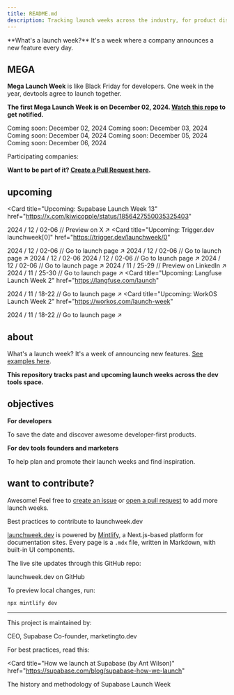 ```yaml
---
title: README.md
description: Tracking launch weeks across the industry, for product discovery and inspiration.
---
```


<Tip>
  **What's a launch week?** It's a week where a company announces a new feature every day.
</Tip>

## MEGA

**Mega Launch Week** is like Black Friday for developers. One week in the year, devtools agree to launch together.

**The first Mega Launch Week is on December 02, 2024. [Watch this repo](https://git.new/lw) to get notified.**

<Tabs>
  <Tab title="Mon">
    <Card icon="calendar" horizontal>
      Coming soon: December 02, 2024
    </Card>
  </Tab>
  <Tab title="Tue">
    <Card icon="calendar" horizontal>
      Coming soon: December 03, 2024
    </Card>
  </Tab>
  <Tab title="Wed">
    <Card icon="calendar" horizontal>
      Coming soon: December 04, 2024
    </Card>
  </Tab>
  <Tab title="Thu">
    <Card icon="calendar" horizontal>
      Coming soon: December 05, 2024
    </Card>
  </Tab>
  <Tab title="Fri">
    <Card icon="calendar" horizontal>
      Coming soon: December 06, 2024
    </Card>
  </Tab>
</Tabs>

Participating companies:

<CardGroup cols={2}>
  <Card title="Supabase" href="https://supabase.com" horizontal>
  </Card>

  <Card title="Trigger.dev" href="https://trigger.dev/" horizontal>
  </Card>

  <Card title="OpenInt" href="https://openint.dev/" horizontal>
  </Card>

  <Card title="Quivr" href="https://quivr.com/" horizontal>
  </Card>

  <Card title="Jamsocket" href="https://jamsocket.com/" horizontal>
  </Card>

  <Card title="Magic Patterns" href="https://magicpatterns.com/" horizontal>
  </Card>
  
</CardGroup>

**Want to be part of it? [Create a Pull Request here](https://git.new/lw).**

## upcoming

<Card
  title="Upcoming: Supabase Launch Week 13"
  href="https://x.com/kiwicopple/status/1856427550035325403"
>
  2024 / 12 / 02-06 // Preview on X ↗︎
</Card>
<Card
  title="Upcoming: Trigger.dev launchweek[0]"
  href="https://trigger.dev/launchweek/0"
>
  2024 / 12 / 02-06 // Go to launch page ↗︎
</Card>
  <Card title="Upcoming: OpenInt Premier Launch Week" href="https://openint.dev/launch-week">
    2024 / 12 / 02-06 // Go to launch page ↗︎
  </Card>
  <Card title="Upcoming: Quivr Launch Week">
    2024 / 12 / 02-06
  </Card>
  <Card title="Upcoming: Jamsocket Launch Week" href="https://jamsocket.com/launch-week/0">
    2024 / 12 / 02-06 // Go to launch page ↗︎
  </Card>
  <Card title="Magic Patterns Launch Week 1" href="https://magicpatterns.com/launch-week">
    2024 / 12 / 02-06 // Go to launch page ↗︎
  </Card>
  <Card title="Upcoming: Cyclops Launch Week" href="https://www.linkedin.com/feed/update/urn:li:activity:7264643801439236096/">
    2024 / 11 / 25-29 // Preview on LinkedIn ↗︎
  </Card>
<Card title="Upcoming: Daytona Create Launch Week 3" href="https://create.daytona.io/">
    2024 / 11 / 25-30 // Go to launch page ↗︎
</Card>
<Card
  title="Upcoming: Langfuse Launch Week 2"
  href="https://langfuse.com/launch"
>
  2024 / 11 / 18-22 // Go to launch page ↗︎
</Card>
<Card
  title="Upcoming: WorkOS Launch Week 2"
  href="https://workos.com/launch-week"
>
  2024 / 11 / 18-22 // Go to launch page ↗︎
</Card>

## about

What's a launch week? It's a week of announcing new features. [See examples here](lw).

**This repository tracks past and upcoming launch weeks across the dev tools space.**

## objectives

**For developers**

To save the date and discover awesome developer-first products.

**For dev tools founders and marketers**

To help plan and promote their launch weeks and find inspiration.

## want to contribute?

Awesome! Feel free to [create an issue](https://github.com/supabase-community/launchweek.dev/issues) or [open a pull request](https://github.com/supabase-community/launchweek.dev/pulls) to add more launch weeks.

<Card title="CONTRIBUTING.md" href="CONTRIBUTING">
  Best practices to contribute to launchweek.dev
</Card>

[launchweek.dev](https://launchweek.dev) is powered by [Mintlify](https://mintlify.com), a Next.js-based platform for documentation sites. Every page is a `.mdx` file, written in Markdown, with built-in UI components.

The live site updates through this GitHub repo:

<Card title="supabase-community/launchweek.dev" href="https://git.new/lw">
  launchweek.dev on GitHub
</Card>

To preview local changes, run:

```
npx mintlify dev
```

---

This project is maintained by:

<CardGroup cols={2}>
  <Card title="Paul Copplestone" href="https://x.com/kiwicopple" horizontal>
    CEO, Supabase
  </Card>
  <Card title="Flo Merian" href="https://x.com/fmerian" horizontal>
    Co-founder, marketingto.dev
  </Card>
</CardGroup>

For best practices, read this:

<Card
  title="How we launch at Supabase (by Ant Wilson)"
  href="https://supabase.com/blog/supabase-how-we-launch"
>
  The history and methodology of Supabase Launch Week
</Card>
